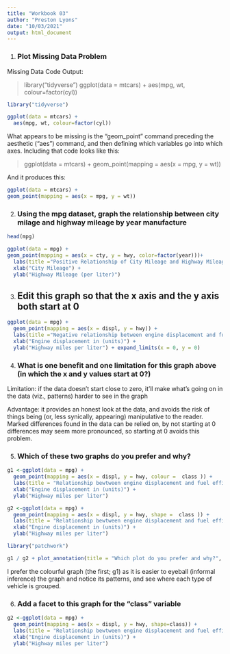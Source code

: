 ```yaml
---
title: "Workbook 03"
author: "Preston Lyons"
date: "10/03/2021"
output: html_document
---
```

1.
### Plot Missing Data Problem

Missing Data Code Output: 

> library("tidyverse")
> ggplot(data = mtcars) +
> aes(mpg, wt, colour=factor(cyl))

```r
library("tidyverse")
```
```r
ggplot(data = mtcars) + 
  aes(mpg, wt, colour=factor(cyl))
```
What appears to be missing is the "geom_point" command preceding the aesthetic ("aes") command, and then defining which variables go into which axes. Including that code looks like this:

> ggplot(data = mtcars) + 
geom_point(mapping = aes(x = mpg, y = wt))

And it produces this:
```r
ggplot(data = mtcars) + 
geom_point(mapping = aes(x = mpg, y = wt))
```
2.
### Using the mpg dataset, graph the relationship between city milage and highway mileage by year manufacture
```r
head(mpg)
```
```r
ggplot(data = mpg) + 
geom_point(mapping = aes(x = cty, y = hwy, color=factor(year)))+
  labs(title ="Positive Relationship of City Mileage and Highway Mileage for each Manufacture Year.")   + 
  xlab("City Mileage") + 
  ylab("Highway Mileage (per liter)") 
```
3.
## Edit this graph so that the x axis and the y axis both start at 0
```r
ggplot(data = mpg) + 
  geom_point(mapping = aes(x = displ, y = hwy)) + 
  labs(title ="Negative relationship between engine displacement and fuel efficiency.")   + 
  xlab("Engine displacement in (units)") + 
  ylab("Highway miles per liter") + expand_limits(x = 0, y = 0)
```
4. 
### What is one benefit and one limitation for this graph above (in which the x and y values start at 0?)

Limitation: if the data doesn't start close to zero, it'll make what's going on in the data (viz., patterns) harder to see in the graph

Advantage: it provides an honest look at the data, and avoids the risk of things being (or, less synically, appearing) manipulative to the reader. Marked differences found in the data can be relied on, by not starting at 0 differences may seem more pronounced, so starting at 0 avoids this problem. 

5. 
### Which of these two graphs do you prefer and why?

```r
g1 <-ggplot(data = mpg) + 
  geom_point(mapping = aes(x = displ, y = hwy, colour =  class )) + 
  labs(title = "Relationship bewtween engine displacement and fuel efficiency in the mpg automobile dataset") + 
  xlab("Engine displacement in (units)") + 
  ylab("Highway miles per liter") 

g2 <-ggplot(data = mpg) + 
  geom_point(mapping = aes(x = displ, y = hwy, shape =  class )) + 
  labs(title = "Relationship bewtween engine displacement and fuel efficiency in the mpg automobile dataset") + 
  xlab("Engine displacement in (units)") + 
  ylab("Highway miles per liter")

library("patchwork")

g1 / g2 + plot_annotation(title = "Which plot do you prefer and why?", tag_levels = 'a')
```
I prefer the colourful graph (the first; g1) as it is easier to eyeball (informal inference) the graph and notice its patterns, and see where each type of vehicle is grouped.

6.
### Add a facet to this graph for the “class” variable

```r
g2 <-ggplot(data = mpg) + 
  geom_point(mapping = aes(x = displ, y = hwy, shape=class)) + 
  labs(title = "Relationship bewtween engine displacement and fuel efficiency in the mpg automobile dataset") + 
  xlab("Engine displacement in (units)") + 
  ylab("Highway miles per liter")
```






